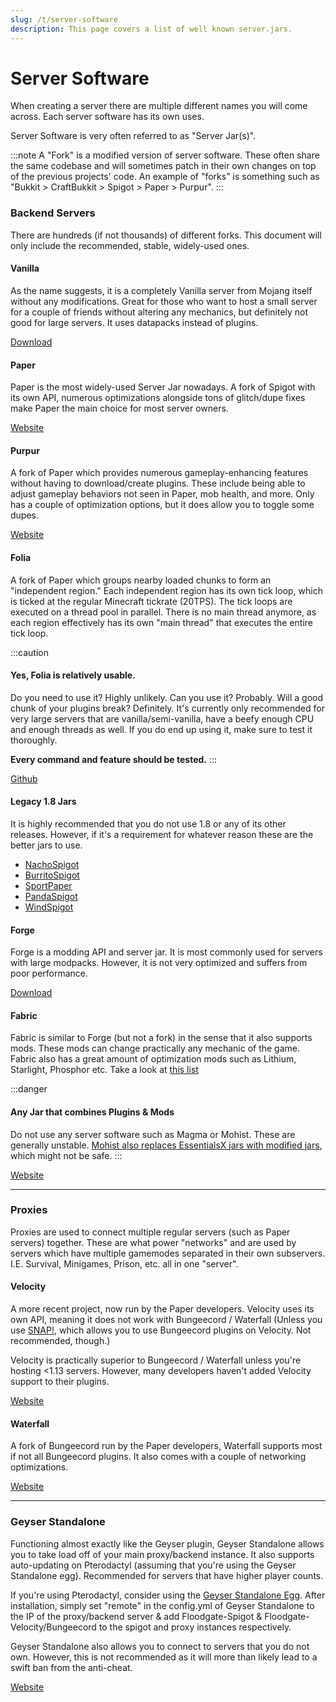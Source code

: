 ```yaml
---
slug: /t/server-software
description: This page covers a list of well known server.jars.
---
```


# Server Software

When creating a server there are multiple different names you will come across. Each server software has its own uses.

Server Software is very often referred to as "Server Jar(s)".

:::note 
A "Fork" is a modified version of server software. These often share the same codebase and will sometimes patch in their own changes on top of the previous projects' code. An example of "forks" is something such as "Bukkit > CraftBukkit > Spigot > Paper > Purpur".
:::

### Backend Servers

There are hundreds (if not thousands) of different forks. This document will only include the recommended, stable, widely-used ones.

#### Vanilla

As the name suggests, it is a completely Vanilla server from Mojang itself without any modifications. Great for those who want to host a small server for a couple of friends without altering any mechanics, but definitely not good for large servers. It uses datapacks instead of plugins.

<div>
<a class="button button--outline button--primary" href="https://getbukkit.org/download/vanilla">Download</a>
</div>


#### Paper

Paper is the most widely-used Server Jar nowadays. A fork of Spigot with its own API, numerous optimizations alongside tons of glitch/dupe fixes make Paper the main choice for most server owners.

<div>
<a class="button button--outline button--primary" href="https://papermc.io/downloads">Website</a>
</div>


#### Purpur

A fork of Paper which provides numerous gameplay-enhancing features without having to download/create plugins. These include being able to adjust gameplay behaviors not seen in Paper, mob health, and more. Only has a couple of optimization options, but it does allow you to toggle some dupes.

<div>
<a class="button button--outline button--primary" href="https://purpurmc.org/downloads">Website</a>
</div>


#### Folia

A fork of Paper which groups nearby loaded chunks to form an "independent region." Each independent region has its own tick loop, which is ticked at the regular Minecraft tickrate (20TPS). The tick loops are executed on a thread pool in parallel. There is no main thread anymore, as each region effectively has its own "main thread" that executes the entire tick loop.

:::caution
#### Yes, Folia is relatively usable.

Do you need to use it? Highly unlikely.  Can you use it? Probably.  Will a good chunk of your plugins break? Definitely.  It's currently only recommended for very large servers that are vanilla/semi-vanilla, have a beefy enough CPU and enough threads as well. If you do end up using it, make sure to test it thoroughly. 

**Every command and feature should be tested.**
:::

<div>
<a class="button button--outline button--primary" href="https://github.com/PaperMC/Folia">Github</a>
</div>


#### Legacy 1.8 Jars

It is highly recommended that you do not use 1.8 or any of its other releases. However, if it's a requirement for whatever reason these are the better jars to use.
 - [NachoSpigot](https://github.com/CobbleSword/NachoSpigot)
 - [BurritoSpigot](https://github.com/CobbleSword/BurritoSpigot)
 - [SportPaper](https://github.com/Electroid/SportPaper)
 - [PandaSpigot](https://github.com/hpfxd/PandaSpigot)
 - [WindSpigot](https://github.com/Wind-Development/WindSpigot)

#### Forge

Forge is a modding API and server jar. It is most commonly used for servers with large modpacks. However, it is not very optimized and suffers from poor performance.

<div>
<a class="button button--outline button--primary" href="https://files.minecraftforge.net/net/minecraftforge/forge/">Download</a>
</div>

#### Fabric

Fabric is similar to Forge (but not a fork) in the sense that it also supports mods. These mods can change practically any mechanic of the game. Fabric also has a great amount of optimization mods such as Lithium, Starlight, Phosphor etc. Take a look at [this list](https://github.com/NordicGamerFE/usefulmods)

:::danger
#### Any Jar that combines Plugins & Mods

Do not use any server software such as Magma or Mohist. These are generally unstable. [Mohist also replaces EssentialsX jars with modified jars](https://essentialsx.net/do-not-use-mohist.html), which might not be safe.
:::

<div>
<a class="button button--outline button--primary" href="https://fabricmc.net/">Website</a>
</div>

---

### Proxies

Proxies are used to connect multiple regular servers (such as Paper servers) together. These are what power "networks" and are used by servers which have multiple gamemodes separated in their own subservers. I.E. Survival, Minigames, Prison, etc. all in one "server".

#### Velocity

A more recent project, now run by the Paper developers. Velocity uses its own API, meaning it does not work with Bungeecord / Waterfall (Unless you use [SNAP!](https://forums.papermc.io/threads/snap-run-bungeecord-plugins-on-velocity.31/), which allows you to use Bungeecord plugins on Velocity. Not recommended, though.)

Velocity is practically superior to Bungeecord / Waterfall unless you're hosting <1.13 servers. However, many developers haven't added Velocity support to their plugins.

<div>
<a class="button button--outline button--primary" href="https://papermc.io/downloads#Velocity">Website</a>
</div>

#### Waterfall

A fork of Bungeecord run by the Paper developers, Waterfall supports most if not all Bungeecord plugins. It also comes with a couple of networking optimizations.

<div>
<a class="button button--outline button--primary" href="https://papermc.io/downloads#Waterfall">Website</a>
</div>

---

### Geyser Standalone

Functioning almost exactly like the Geyser plugin, Geyser Standalone allows you to take load off of your main proxy/backend instance. It also supports auto-updating on Pterodactyl (assuming that you're using the Geyser Standalone egg). Recommended for servers that have higher player counts.

If you're using Pterodactyl, consider using the [Geyser Standalone Egg](https://github.com/GeyserMC/pterodactyl-stuff). After installation, simply set "remote" in the config.yml of Geyser Standalone to the IP of the proxy/backend server & add Floodgate-Spigot & Floodgate-Velocity/Bungeecord to the spigot and proxy instances respectively.

Geyser Standalone also allows you to connect to servers that you do not own. However, this is not recommended as it will more than likely lead to a swift ban from the anti-cheat.

<div>
<a class="button button--outline button--primary" href="https://geysermc.org/download#standalone">Website</a>
</div>










